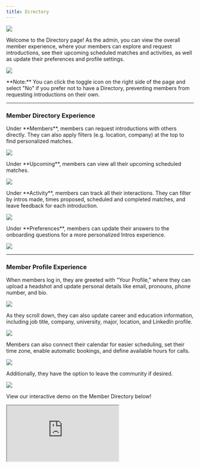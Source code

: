 ```yaml
---
title: Directory
---
```

![](/images/Directory.png)

Welcome to the Directory page! As the admin, you can view the overall member experience, where your members can explore and request introductions, see their upcoming scheduled matches and activities, as well as update their preferences and profile settings.

![](/images/Directory-Toggle-Off.png)

<Note>
**Note:** You can click the toggle icon on the right side of the page and select "No" if you prefer not to have a Directory, preventing members from requesting introductions on their own.
</Note>

---
### Member Directory Experience

<Tabs>
  <Tab title="Members">
   Under **Members**, members can request introductions with others directly. They can also apply filters (e.g. location, company) at the top to find personalized matches.

![](/images/Directory.png)

</Tab>
  <Tab title="Upcoming">
  Under **Upcoming**, members can view all their upcoming scheduled matches.

![](/images/Directory-Upcoming.png)

  </Tab>
  <Tab title="Activity">
  Under **Activity**, members can track all their interactions. They can filter by intros made, times proposed, scheduled and completed matches, and leave feedback for each introduction.

![](/images/Directory-Activity.png)

  </Tab>
  <Tab title="Preferences">
  Under **Preferences**, members can update their answers to the onboarding questions for a more personalized Intros experience.

![](/images/Directory-Preferences.png)

  </Tab>
</Tabs>

---

### Member Profile Experience

<Tabs>
  <Tab title="Profile Info">
When members log in, they are greeted with "Your Profile," where they can upload a headshot and update personal details like email, pronouns, phone number, and bio.

![](/images/Directory-Profile-Info.png)

</Tab>
  <Tab title="Career & Education">
As they scroll down, they can also update career and education information, including job title, company, university, major, location, and LinkedIn profile.

![](/images/Directory-Career.png)

</Tab>
  <Tab title="Scheduling">
Members can also connect their calendar for easier scheduling, set their time zone, enable automatic bookings, and define available hours for calls.

![](/images/Directory-Scheduling.png)

</Tab>
  <Tab title="Leave Group">
Additionally, they have the option to leave the community if desired.

![](/images/Directory-Leave-Group.png)
  </Tab>
</Tabs>

View our interactive demo on the Member Directory below!

<iframe
  src="https://capture.navattic.com/clw6oqhta00050bl8edo4g49v?hideMobileAlert=true&scale=1"
  style={{ border: "none", width: "100%", height: "546px" }}
  allow="fullscreen" 
  id="navattic-embed"
/>